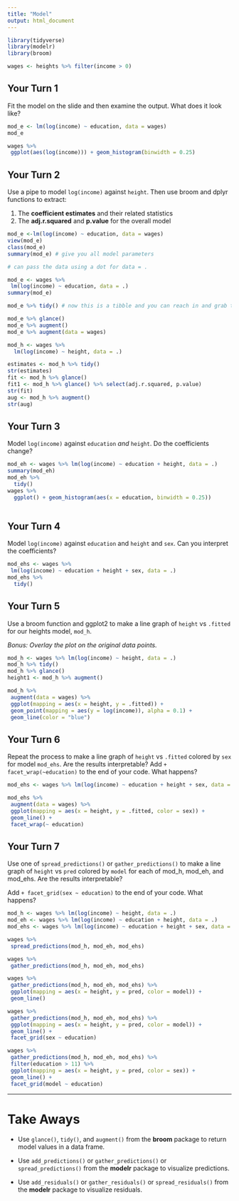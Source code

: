 ```yaml
---
title: "Model"
output: html_document
---
```


```r
library(tidyverse)
library(modelr)
library(broom)

wages <- heights %>% filter(income > 0)
```

## Your Turn 1

Fit the model on the slide and then examine the output. What does it look like?

```r
mod_e <- lm(log(income) ~ education, data = wages)
mod_e

wages %>%
 ggplot(aes(log(income))) + geom_histogram(binwidth = 0.25)
```

## Your Turn 2

Use a pipe to model `log(income)` against `height`. Then use broom and dplyr functions to extract:

1. The **coefficient estimates** and their related statistics 
2. The **adj.r.squared** and **p.value** for the overall model

```r
mod_e <-lm(log(income) ~ education, data = wages)
view(mod_e)
class(mod_e)
summary(mod_e) # give you all model parameters 

# can pass the data using a dot for data = .

mod_e <- wages %>%
 lm(log(income) ~ education, data = .)
summary(mod_e)

mod_e %>% tidy() # now this is a tibble and you can reach in and grab the estimates 

mod_e %>% glance()
mod_e %>% augment()
mod_e %>% augment(data = wages)

mod_h <- wages %>% 
  lm(log(income) ~ height, data = .)

estimates <- mod_h %>% tidy()
str(estimates)
fit <- mod_h %>% glance()
fit1 <- mod_h %>% glance() %>% select(adj.r.squared, p.value)
str(fit)
aug <- mod_h %>% augment()
str(aug)

```

## Your Turn 3

Model `log(income)` against `education` _and_ `height`. Do the coefficients change?

```r
mod_eh <- wages %>% lm(log(income) ~ education + height, data = .)
summary(mod_eh)
mod_eh %>% 
  tidy()
wages %>% 
  ggplot() + geom_histogram(aes(x = education, binwidth = 0.25))
                            
```

## Your Turn 4

Model `log(income)` against `education` and `height` and `sex`. Can you interpret the coefficients?

```r
mod_ehs <- wages %>%
 lm(log(income) ~ education + height + sex, data = .)
mod_ehs %>% 
  tidy()

```

## Your Turn 5

Use a broom function and ggplot2 to make a line graph of `height` vs `.fitted` for our heights model, `mod_h`.

_Bonus: Overlay the plot on the original data points._

```r
mod_h <- wages %>% lm(log(income) ~ height, data = .)
mod_h %>% tidy()
mod_h %>% glance()
height1 <- mod_h %>% augment()

mod_h %>%
 augment(data = wages) %>%
 ggplot(mapping = aes(x = height, y = .fitted)) +
 geom_point(mapping = aes(y = log(income)), alpha = 0.1) +
 geom_line(color = "blue")

```

## Your Turn 6

Repeat the process to make a line graph of `height` vs `.fitted` colored by `sex` for model `mod_ehs`. Are the results interpretable? Add `+ facet_wrap(~education)` to the end of your code. What happens?

```r
mod_ehs <- wages %>% lm(log(income) ~ education + height + sex, data = .)

mod_ehs %>%
 augment(data = wages) %>%
 ggplot(mapping = aes(x = height, y = .fitted, color = sex)) +
 geom_line() +
 facet_wrap(~ education)

```

## Your Turn 7

Use one of `spread_predictions()` or `gather_predictions()` to make a line graph of `height` vs `pred` colored by `model` for each of mod_h, mod_eh, and mod_ehs. Are the results interpretable? 

Add `+ facet_grid(sex ~ education)` to the end of your code. What happens?

```r
mod_h <- wages %>% lm(log(income) ~ height, data = .)
mod_eh <- wages %>% lm(log(income) ~ education + height, data = .)
mod_ehs <- wages %>% lm(log(income) ~ education + height + sex, data = .)

wages %>%
 spread_predictions(mod_h, mod_eh, mod_ehs)

wages %>%
 gather_predictions(mod_h, mod_eh, mod_ehs)

wages %>%
 gather_predictions(mod_h, mod_eh, mod_ehs) %>%
 ggplot(mapping = aes(x = height, y = pred, color = model)) +
 geom_line()

wages %>%
 gather_predictions(mod_h, mod_eh, mod_ehs) %>%
 ggplot(mapping = aes(x = height, y = pred, color = model)) +
 geom_line() +
 facet_grid(sex ~ education)

wages %>%
 gather_predictions(mod_h, mod_eh, mod_ehs) %>%
 filter(education > 11) %>%
 ggplot(mapping = aes(x = height, y = pred, color = sex)) +
 geom_line() +
 facet_grid(model ~ education)

```

***

# Take Aways

* Use `glance()`, `tidy()`, and `augment()` from the **broom** package to return model values in a data frame.

* Use `add_predictions()` or `gather_predictions()` or `spread_predictions()` from the **modelr** package to visualize predictions.

* Use `add_residuals()` or `gather_residuals()` or `spread_residuals()` from the **modelr** package to visualize residuals.

<!-- This file by Charlotte Wickham is licensed under a Creative Commons Attribution 4.0 International License, adapted from the orignal work at https://github.com/rstudio/master-the-tidyverse by RStudio. -->

